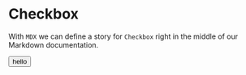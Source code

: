 
<Meta title="Form/Datalist" />

# Checkbox

With `MDX` we can define a story for `Checkbox` right in the middle of our
Markdown documentation.

<Canvas>
  <button>hello</button>
</Canvas>
